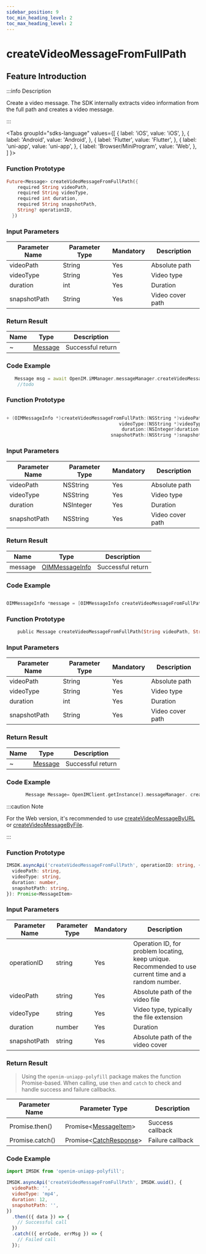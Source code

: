 ```yaml
---
sidebar_position: 9
toc_min_heading_level: 2
toc_max_heading_level: 2
---
```


# createVideoMessageFromFullPath

## Feature Introduction

:::info Description

Create a video message. The SDK internally extracts video information from the full path and creates a video message.

:::

<Tabs
groupId="sdks-language"
values={[
{ label: 'iOS', value: 'iOS', },
{ label: 'Android', value: 'Android', },
{ label: 'Flutter', value: 'Flutter', },
{ label: 'uni-app', value: 'uni-app', },
{ label: 'Browser/MiniProgram', value: 'Web', },
]
}>

<TabItem value="Flutter">

### Function Prototype

```dart showLineNumbers
Future<Message> createVideoMessageFromFullPath({
    required String videoPath,
    required String videoType,
    required int duration,
    required String snapshotPath,
    String? operationID,
  })
```

### Input Parameters

| Parameter Name | Parameter Type | Mandatory | Description      |
| -------------- | -------------- | --------- | ---------------- |
| videoPath      | String         | Yes       | Absolute path    |
| videoType      | String         | Yes       | Video type       |
| duration       | int            | Yes       | Duration         |
| snapshotPath   | String         | Yes       | Video cover path |

### Return Result

| Name | Type                                               | Description       |
| ---- | -------------------------------------------------- | ----------------- |
| ~    | [Message](/class/message/messageInfo.mdx)          | Successful return |

### Code Example

```dart showLineNumbers
   Message msg = await OpenIM.iMManager.messageManager.createVideoMessageFromFullPath(videoPath: videoPath, videoType: videoType, duration: duration, snapshotPath: snapshotPath);
    //todo
```

</TabItem>

<TabItem value="iOS">

### Function Prototype

```swift showLineNumbers

+ (OIMMessageInfo *)createVideoMessageFromFullPath:(NSString *)videoPath
                                         videoType:(NSString *)videoType
                                          duration:(NSInteger)duration
                                      snapshotPath:(NSString *)snapshotPath;

```

### Input Parameters

| Parameter Name | Parameter Type | Mandatory | Description      |
| -------------- | -------------- | --------- | ---------------- |
| videoPath      | NSString       | Yes       | Absolute path    |
| videoType      | NSString       | Yes       | Video type       |
| duration       | NSInteger      | Yes       | Duration         |
| snapshotPath   | NSString       | Yes       | Video cover path |

### Return Result

| Name    | Type                                                      | Description       |
| ------- | --------------------------------------------------------- | ----------------- |
| message | [OIMMessageInfo](/class/message/messageInfo.mdx)          | Successful return |

### Code Example

```swift showLineNumbers

OIMMessageInfo *message = [OIMMessageInfo createVideoMessageFromFullPath:@"" videoType:@"" duration:1 snapshotPath:@""];

```

</TabItem>

<TabItem value="Android">

### Function Prototype

```dart showLineNumbers
    public Message createVideoMessageFromFullPath(String videoPath, String videoType, long duration, String snapshotPath)
```

### Input Parameters

| Parameter Name | Parameter Type | Mandatory | Description      |
| -------------- | -------------- | --------- | ---------------- |
| videoPath      | String         | Yes       | Absolute path    |
| videoType      | String         | Yes       | Video type       |
| duration       | int            | Yes       | Duration         |
| snapshotPath   | String         | Yes       | Video cover path |

### Return Result

| Name | Type                                               | Description       |
| ---- | -------------------------------------------------- | ----------------- |
| ~    | [Message](/class/message/messageInfo.mdx)          | Successful return |

### Code Example

```dart showLineNumbers
       Message Message= OpenIMClient.getInstance().messageManager. createVideoMessageFromFullPath( videoPath,  videoType,  duration,  snapshotPath)
```

</TabItem>

<TabItem value="Web">

:::caution Note

For the Web version, it's recommended to use [createVideoMessageByURL](/api/message/createVideoMessageByURL.mdx) or [createVideoMessageByFile](/api/message/createVideoMessageByFile.mdx).

:::

</TabItem>

<TabItem value="uni-app">

### Function Prototype

```ts showLineNumbers
IMSDK.asyncApi('createVideoMessageFromFullPath', operationID: string, {
  videoPath: string,
  videoType: string,
  duration: number,
  snapshotPath: string,
}): Promise<MessageItem>
```

### Input Parameters

| Parameter Name  | Parameter Type | Mandatory | Description                                                  |
| --------------- | -------------- | --------- | ------------------------------------------------------------- |
| operationID     | string         | Yes       | Operation ID, for problem locating, keep unique. Recommended to use current time and a random number. |
| videoPath       | string         | Yes       | Absolute path of the video file                              |
| videoType       | string         | Yes       | Video type, typically the file extension                      |
| duration        | number         | Yes       | Duration                                                     |
| snapshotPath    | string         | Yes       | Absolute path of the video cover                             |

### Return Result

> Using the `openim-uniapp-polyfill` package makes the function Promise-based. When calling, use `then` and `catch` to check and handle success and failure callbacks.

| Parameter Name   | Parameter Type                                                       | Description       |
| ---------------- | -------------------------------------------------------------------- | ----------------- |
| Promise.then()   | Promise<[MessageItem](/class/message/messageInfo.mdx)\>             | Success callback  |
| Promise.catch()  | Promise<[CatchResponse](/class/response.mdx)\>                       | Failure callback  |

### Code Example

```js showLineNumbers
import IMSDK from 'openim-uniapp-polyfill';

IMSDK.asyncApi('createVideoMessageFromFullPath', IMSDK.uuid(), {
  videoPath: '',
  videoType: 'mp4',
  duration: 12,
  snapshotPath: '',
})
  .then(({ data }) => {
    // Successful call
  })
  .catch(({ errCode, errMsg }) => {
    // Failed call
  });
```

</TabItem>
</Tabs>